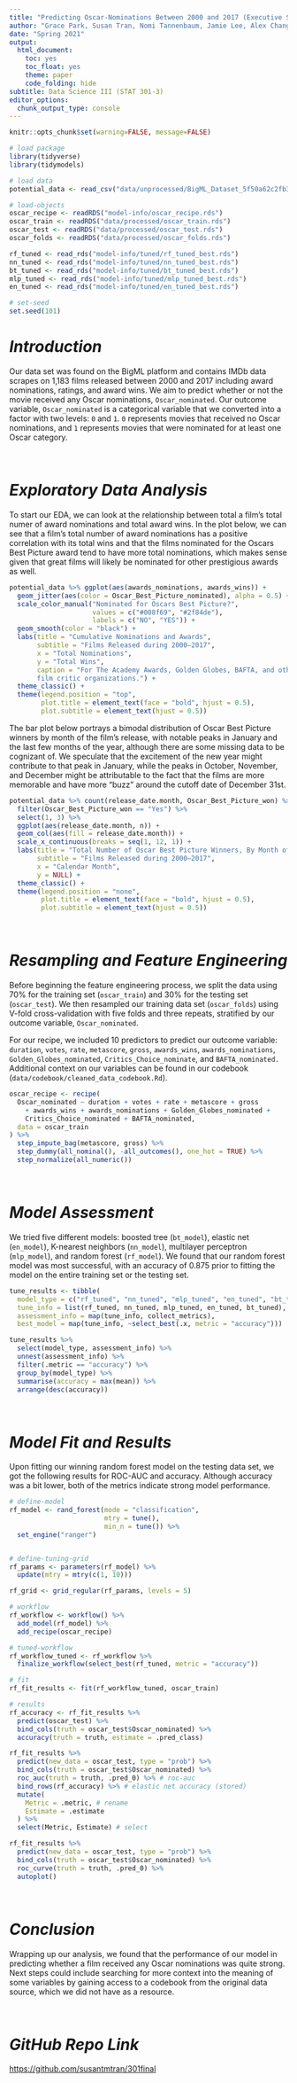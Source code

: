 ```yaml
---
title: "Predicting Oscar-Nominations Between 2000 and 2017 (Executive Summary)"
author: "Grace Park, Susan Tran, Nomi Tannenbaum, Jamie Lee, Alex Chang"
date: "Spring 2021"
output:
  html_document:
    toc: yes
    toc_float: yes
    theme: paper
    code_folding: hide
subtitle: Data Science III (STAT 301-3)
editor_options:
  chunk_output_type: console
---
```


```r
knitr::opts_chunk$set(warning=FALSE, message=FALSE)

# load package 
library(tidyverse)
library(tidymodels)

# load data
potential_data <- read_csv("data/unprocessed/BigML_Dataset_5f50a62c2fb31c516d000176.csv")

# load-objects
oscar_recipe <- readRDS("model-info/oscar_recipe.rds")
oscar_train <- readRDS("data/processed/oscar_train.rds")
oscar_test <- readRDS("data/processed/oscar_test.rds")
oscar_folds <- readRDS("data/processed/oscar_folds.rds")

rf_tuned <- read_rds("model-info/tuned/rf_tuned_best.rds")
nn_tuned <- read_rds("model-info/tuned/nn_tuned_best.rds")
bt_tuned <- read_rds("model-info/tuned/bt_tuned_best.rds")
mlp_tuned <- read_rds("model-info/tuned/mlp_tuned_best.rds")
en_tuned <- read_rds("model-info/tuned/en_tuned_best.rds")

# set-seed
set.seed(101)
```

# *Introduction*

Our data set was found on the BigML platform and contains IMDb data scrapes on 1,183 films released between 2000 and 2017 including award nominations, ratings, and award wins. We aim to predict whether or not the movie received any Oscar nominations, `Oscar_nominated`. Our outcome variable, `Oscar_nominated` is a categorical variable that we converted into a factor with two levels: `0` and `1`. `0` represents movies that received no Oscar nominations, and `1` represents movies that were nominated for at least one Oscar category. 

<br>

# *Exploratory Data Analysis*

To start our EDA, we can look at the relationship between total a film's total numer of award nominations and total award wins. In the plot below, we can see that a film's total number of award nominations has a positive correlation with its total wins and that the films nominated for the Oscars Best Picture award tend to have more total nominations, which makes sense given that great films will likely be nominated for other prestigious awards as well.

```r
potential_data %>% ggplot(aes(awards_nominations, awards_wins)) +
  geom_jitter(aes(color = Oscar_Best_Picture_nominated), alpha = 0.5) +
  scale_color_manual("Nominated for Oscars Best Picture?",
                     values = c("#008f69", "#2f84de"),
                     labels = c("NO", "YES")) +
  geom_smooth(color = "black") +
  labs(title = "Cumulative Nominations and Awards",
       subtitle = "Films Released during 2000–2017",
       x = "Total Nominations",
       y = "Total Wins",
       caption = "For The Academy Awards, Golden Globes, BAFTA, and other prestigious
       film critic organizations.") +
  theme_classic() +
  theme(legend.position = "top",
        plot.title = element_text(face = "bold", hjust = 0.5),
        plot.subtitle = element_text(hjust = 0.5))
```

The bar plot below portrays a bimodal distribution of Oscar Best Picture winners by month of the film's release, with notable peaks in January and the last few months of the year, although there are some missing data to be cognizant of. We speculate that the excitement of the new year might contribute to that peak in January, while the peaks in October, November, and December might be attributable to the fact that the films are more memorable and have more "buzz" around the cutoff date of December 31st.

```r
potential_data %>% count(release_date.month, Oscar_Best_Picture_won) %>% drop_na() %>% 
  filter(Oscar_Best_Picture_won == "Yes") %>% 
  select(1, 3) %>% 
  ggplot(aes(release_date.month, n)) +
  geom_col(aes(fill = release_date.month)) +
  scale_x_continuous(breaks = seq(1, 12, 1)) +
  labs(title = "Total Number of Oscar Best Picture Winners, By Month of Release",
       subtitle = "Films Released during 2000–2017",
       x = "Calendar Month",
       y = NULL) +
  theme_classic() +
  theme(legend.position = "none",
        plot.title = element_text(face = "bold", hjust = 0.5),
        plot.subtitle = element_text(hjust = 0.5))
```

<br>

# *Resampling and Feature Engineering*

Before beginning the feature engineering process, we split the data using 70% for the training set (`oscar_train`) and 30% for the testing set (`oscar_test`). We then resampled our training data set (`oscar_folds`) using V-fold cross-validation with five folds and three repeats, stratified by our outcome variable, `Oscar_nominated`.

For our recipe, we included 10 predictors to predict our outcome variable: `duration`, `votes`, `rate`, `metascore`, `gross`, `awards_wins`, `awards_nominations`, `Golden_Globes_nominated`, `Critics_Choice_nominate`, and `BAFTA_nominated.` Additional context on our variables can be found in our codebook (`data/codebook/cleaned_data_codebook.Rd`).

```r
oscar_recipe <- recipe(
  Oscar_nominated ~ duration + votes + rate + metascore + gross 
    + awards_wins + awards_nominations + Golden_Globes_nominated +
    Critics_Choice_nominated + BAFTA_nominated, 
  data = oscar_train
) %>%
  step_impute_bag(metascore, gross) %>%
  step_dummy(all_nominal(), -all_outcomes(), one_hot = TRUE) %>%
  step_normalize(all_numeric()) 
```

<br>

# *Model Assessment*

We tried five different models: boosted tree (`bt_model`), elastic net (`en_model`), K-nearest neighbors (`nn_model`), multilayer perceptron (`mlp_model`), and random forest (`rf_model`). We found that our random forest model was most successful, with an accuracy of 0.875 prior to fitting the model on the entire training set or the testing set.

```r
tune_results <- tibble(
  model_type = c("rf_tuned", "nn_tuned", "mlp_tuned", "en_tuned", "bt_tuned"),
  tune_info = list(rf_tuned, nn_tuned, mlp_tuned, en_tuned, bt_tuned),
  assessment_info = map(tune_info, collect_metrics),
  best_model = map(tune_info, ~select_best(.x, metric = "accuracy")))

tune_results %>%
  select(model_type, assessment_info) %>%
  unnest(assessment_info) %>%
  filter(.metric == "accuracy") %>%
  group_by(model_type) %>%
  summarise(accuracy = max(mean)) %>% 
  arrange(desc(accuracy))
```

<br>

# *Model Fit and Results*

Upon fitting our winning random forest model on the testing data set, we got the following results for ROC-AUC and accuracy. Although accuracy was a bit lower, both of the metrics indicate strong model performance.

```r
# define-model
rf_model <- rand_forest(mode = "classification",
                        mtry = tune(),
                        min_n = tune()) %>%
  set_engine("ranger")


# define-tuning-grid
rf_params <- parameters(rf_model) %>%
  update(mtry = mtry(c(1, 10)))

rf_grid <- grid_regular(rf_params, levels = 5)

# workflow
rf_workflow <- workflow() %>%
  add_model(rf_model) %>%
  add_recipe(oscar_recipe)

# tuned-workflow
rf_workflow_tuned <- rf_workflow %>% 
  finalize_workflow(select_best(rf_tuned, metric = "accuracy"))

# fit 
rf_fit_results <- fit(rf_workflow_tuned, oscar_train)

# results
rf_accuracy <- rf_fit_results %>% 
  predict(oscar_test) %>% 
  bind_cols(truth = oscar_test$Oscar_nominated) %>% 
  accuracy(truth = truth, estimate = .pred_class) 

rf_fit_results %>% 
  predict(new_data = oscar_test, type = "prob") %>% 
  bind_cols(truth = oscar_test$Oscar_nominated) %>% 
  roc_auc(truth = truth, .pred_0) %>% # roc-auc
  bind_rows(rf_accuracy) %>% # elastic net accuracy (stored)
  mutate(
    Metric = .metric, # rename
    Estimate = .estimate
  ) %>% 
  select(Metric, Estimate) # select

rf_fit_results %>% 
  predict(new_data = oscar_test, type = "prob") %>% 
  bind_cols(truth = oscar_test$Oscar_nominated) %>% 
  roc_curve(truth = truth, .pred_0) %>% 
  autoplot()
```

<br>

# *Conclusion*

Wrapping up our analysis, we found that the performance of our model in predicting whether a film received any Oscar nominations was quite strong. Next steps could include searching for more context into the meaning of some variables by gaining access to a codebook from the original data source, which we did not have as a resource.

<br>

# *GitHub Repo Link*

[https://github.com/susantmtran/301final](https://github.com/susantmtran/301final){target="_blank"}

